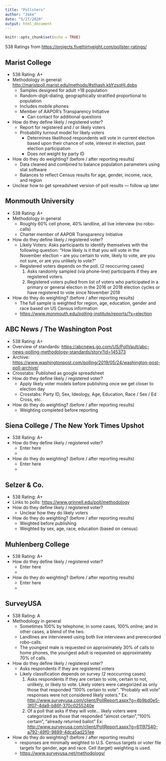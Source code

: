```yaml
---
title: "Pollsters"
author: "Jake"
date: "5/27/2020"
output: html_document
---
```


```r
knitr::opts_chunk$set(echo = TRUE)
```

538 Ratings from <https://projects.fivethirtyeight.com/pollster-ratings/>

## Marist College
* 538 Rating: A+
* Methodology in general: <http://maristpoll.marist.edu/methods/#sthash.kbYzsqHj.dpbs>
    - Samples designed for adult >18 population
    - Random-digit-dialing, geographically stratified proportional to population
    - Includes mobile phones
    - Member of AAPOR's Transparency Initiative
        - Can contact for additional questions
* How do they define likely / registered voter?
    - Report for registered and / or likely voters
    - Probability turnout model for likely voters
        - Determines likelihood respondents will vote in current election based upon their chance of vote, interest in election, past election participation
        - Does *not* weight by party ID
* How do they do weighting? (before / after reporting results)
    - Data cleaned and combined to balance population parameters using stat software
    - Balances to reflect Census results for age, gender, income, race, and region
* Unclear how to get spreadsheet version of poll results --- follow up later
    
## Monmouth University
* 538 Rating: A+
* Methodology in general
    - Roughly 60% cell phone, 40% landline, all live interview (no robo-calls)
    - Charter member of AAPOR Transparency Initiative
* How do they define likely / registered voter?
    - Likely Voters: Asks participants to identify themselves with the following question: "How likely is it that you will vote in the November election – are you certain to vote, likely to vote, are you not sure, or are you unlikely to vote?"
    - Registered voters depends on the poll. (2 reoccurring cases)
        1. Asks randomly sampled (via phone-line) participants if they are registered voters. 
        2. Registered voters pulled from list of voters who participated in a primary or general election in the 2016 or 2018 election cycles or have registered to vote since November 2018
* How do they do weighting? (before / after reporting results)
    - The full sample is weighted for region, age, education, gender and race based on US Census information 
    - <https://www.monmouth.edu/polling-institute/reports/?s=election>
    
    
## ABC News / The Washington Post
* 538 Rating: A+
* Overview of standards: <https://abcnews.go.com/US/PollVault/abc-news-polling-methodology-standards/story?id=145373>
* Archive: <https://www.washingtonpost.com/polling/2019/05/24/washington-post-poll-archive/>
* Crosstabs: Published as google spreadsheet
* How do they define likely / registered voter?
    - Apply likely voter models before publishing once we get closer to election day
    - Crosstabs: Party ID, Sex, Ideology, Age, Education, Race / Sex / Ed Cross, etc.
* How do they do weighting? (before / after reporting results)
    - Weighting completed before reporting
    
## Siena College / The New York Times Upshot
* 538 Rating: A+
* How do they define likely / registered voter?
    - Enter here
    - <link here>
* How do they do weighting? (before / after reporting results)
    - Enter here
    - <link here>
    
## Selzer & Co.
* 538 Rating: A+
* Links to polls: <https://www.grinnell.edu/poll/methodology>
* How do they define likely / registered voter?
    - Unclear how they do likely voters
* How do they do weighting? (before / after reporting results)
    - Weighted before publishing
    - Weighted by sex, age, race, education (based on census)

## Muhlenberg College
* 538 Rating: A+
* How do they define likely / registered voter?
    - Enter here
    - <link here>
* How do they do weighting? (before / after reporting results)
    - Enter here
    - <link here>
    
## SurveyUSA
* 538 Rating: A
* Methodology in general
    - Sometimes 100% by telephone; in some cases, 100% online; and in other cases, a blend of the two. 
    - Landlines are interviewed using both live interviews and prerecorded robo-calls.
    - The youngest male is requested on approximately 30% of calls to home phones, the youngest adult is requested on approximately 70% of calls. 
* How do they define likely / registered voter?
    - Asks respondents if they are registered voters
    - Likely classification depends on survey (2 reoccurring cases)
        1. Asks respondents if they are certain to vote, certain to not, unlikely, or likely to vote. Likely voters  were categorized as only those that responded "100% certain to vote". "Probably will vote" responses were not considered likely voters." Ex: <http://www.surveyusa.com/client/PollReport.aspx?g=4b9bd0e5-3f07-4da9-b86f-370c0255240e>
        2. Of a poll that asks if they will vote... likely voters were categorized as those that responded "almost certain","100% certain", "already returned ballot" Ex: <http://www.surveyusa.com/client/PollReport.aspx?g=61197540-a792-49f0-9889-4dca5ad251ee>
* How do they do weighting? (before / after reporting results)
    - responses are minimally weighted to U.S. Census targets or voter file targets for gender, age and race. Cell (target) weighting is used.
    - <https://www.surveyusa.net/methodology/>